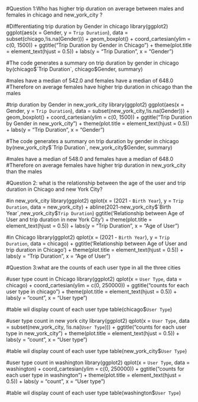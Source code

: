 #Question 1:Who has higher trip duration on average between males and females in chicago and new_york_city ?


#Differentiating trip duration by Gender in chicago
library(ggplot2)
ggplot(aes(x = Gender, y = `Trip Duration`), data = subset(chicago,!is.na(Gender))) +
  geom_boxplot() +
  coord_cartesian(ylim = c(0, 1500)) +
  ggtitle("Trip Duration by Gender in Chicago") +
  theme(plot.title = element_text(hjust = 0.5)) +
  labs(y = "Trip Duration", x = "Gender")

#The code generates a summary on trip duration by gender in chicago
by(chicago$`Trip Duration`, chicago$Gender, summary)

#males have a median of 542.0 and females have a median of  648.0
#Therefore on average females have higher trip duration in chicago than the males




#trip duration by Gender in new_york_city
library(ggplot2)
ggplot(aes(x = Gender, y = `Trip Duration`),
       data = subset(new_york_city,!is.na(Gender))) +
  geom_boxplot() +
  coord_cartesian(ylim = c(0, 1500)) +
  ggtitle("Trip Duration by Gender in new_york_city") +
  theme(plot.title = element_text(hjust = 0.5)) +
  labs(y = "Trip Duration", x = "Gender")

#The code generates a summary on trip duration by gender in chicago
by(new_york_city$`Trip Duration`, new_york_city$Gender, summary)

#males have a median of 548.0 and females have a median of  648.0
#Therefore on average females have higher trip duration in new_york_city than the males









#Question 2: what is the relationship between the age of the user and trip duration in Chicago and new York City?


#in new_york_city
library(ggplot2)
qplot(x = (2021 - `Birth Year`),
      y = `Trip Duration`,
      data = new_york_city) +
  abline(2021-new_york_city$`Birth Year`,new_york_city$`Trip Duration`)
  ggtitle('Relationship between Age of User and trip duration in new York City ') +
  theme(plot.title = element_text(hjust = 0.5)) +
  labs(y = "Trip Duration", x = "Age of User")



#in Chicago
library(ggplot2)
qplot(x = (2021 - `Birth Year`),
      y = `Trip Duration`,
      data = chicago) +
  ggtitle('Relationship between Age of User and trip duration in Chicago') +
  theme(plot.title = element_text(hjust = 0.5)) +
  labs(y = "Trip Duration", x = "Age of User")








#Question 3:what are the counts of each user type in all the three cities

#user type count in Chicago
library(ggplot2)
qplot(x = `User Type`, data = chicago) +
  coord_cartesian(ylim = c(0, 250000)) +
  ggtitle("counts for each user type in chicago") +
  theme(plot.title = element_text(hjust = 0.5)) +
  labs(y = "count", x = "User type")

#table wil display count of each user type
table(chicago$`User Type`)

#user type count in new york city
library(ggplot2)
qplot(x = `User Type`, data = subset(new_york_city, !is.na(`User Type`))) +
  ggtitle("counts for each user type in new_york_city") +
  theme(plot.title = element_text(hjust = 0.5)) +
  labs(y = "count", x = "User type")

#table wil display count of each user type
table(new_york_city$`User Type`)

#user type count in washington
library(ggplot2)
qplot(x = `User Type`, data = washington) +
  coord_cartesian(ylim = c(0, 250000)) +
  ggtitle("counts for each user type in washington") +
  theme(plot.title = element_text(hjust = 0.5)) +
  labs(y = "count", x = "User type")

#table wil display count of each user type
table(washington$`User Type`)
